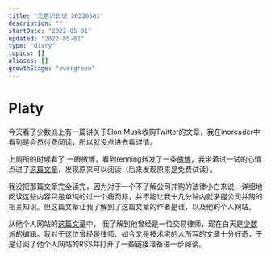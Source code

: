 ```yaml
---
title: "无意识日记 20220501"
description: ""
startDate: "2022-05-01"
updated: "2022-05-01"
type: "diary"
topics: []
aliases: []
growthStage: "evergreen"
---
```


# Platy

今天看了少数派上有一篇讲关于Elon Musk收购Twitter的文章，我在inoreader中看到是会员付费阅读，所以就没点进去看详情。

上厕所的时候看了 一眼微博，看到renning转发了一条[微博](https://weibo.com/1691268187/LqYYFBfdv?from=page_1005051691268187_profile&wvr=6&mod=weibotime)，我带着试一试的心情点进了[这篇文章](http://t.cn/A6XwEQIF)，发现原来可以阅读（后来发现原来是免费试读）。

我没把那篇文章完全读完，因为对于一个不了解公司并购的法律小白来说，详细地阅读这些内容只是单纯的过一个瘾而非，并不能让我十几分钟内就掌握公司并购的相关知识。但这篇文章让我了解到了这篇文章的作者是谁，以及他的个人网站。

从他个人网站的[这篇文章](https://type.cyhsu.xyz/2021/07/postmortem-on-a-jobby-job/)中， 我了解到他曾经是一位交易律师，现在白天是[少数派](https://www.sspai.com)的编辑。我对于这位曾经是律师、如今又是技术宅的人所写的文章十分好奇，于是订阅了他个人网站的RSS并打开了一些链接准备进一步阅读。